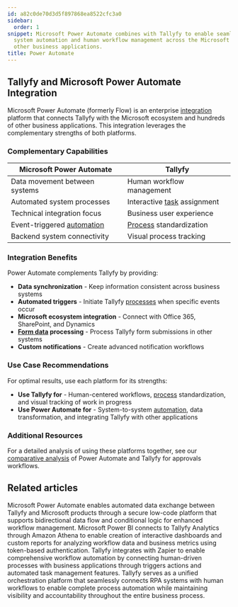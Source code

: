 ```yaml
---
id: a82c0de70d3d5f897868ea8522cfc3a0
sidebar:
  order: 1
snippet: Microsoft Power Automate combines with Tallyfy to enable seamless data synchronization
  system automation and human workflow management across the Microsoft ecosystem and
  other business applications.
title: Power Automate
---
```


## Tallyfy and Microsoft Power Automate Integration

Microsoft Power Automate (formerly Flow) is an enterprise [integration](/products/pro/integrations/) platform that connects Tallyfy with the Microsoft ecosystem and hundreds of other business applications. This integration leverages the complementary strengths of both platforms.

### Complementary Capabilities

| Microsoft Power Automate | Tallyfy |
|--------------------------|---------|
| Data movement between systems | Human workflow management |
| Automated system processes | Interactive [task](/products/pro/tracking-and-tasks/tasks/) assignment |
| Technical integration focus | Business user experience |
| Event-triggered [automation](/products/pro/documenting/templates/automations/) | [Process](/products/pro/tracking-and-tasks/processes/) standardization |
| Backend system connectivity | Visual process tracking |

### Integration Benefits

Power Automate complements Tallyfy by providing:

- **Data synchronization** - Keep information consistent across business systems
- **Automated triggers** - Initiate Tallyfy [processes](/products/pro/tracking-and-tasks/processes/) when specific events occur
- **Microsoft ecosystem integration** - Connect with Office 365, SharePoint, and Dynamics
- **[Form data](/products/pro/tracking-and-tasks/tasks/what-are-form-fields-in-tallyfy/) processing** - Process Tallyfy form submissions in other systems
- **Custom notifications** - Create advanced notification workflows

### Use Case Recommendations

For optimal results, use each platform for its strengths:

- **Use Tallyfy for** - Human-centered workflows, [process](/products/pro/tracking-and-tasks/processes/) standardization, and visual tracking of work in progress
- **Use Power Automate for** - System-to-system [automation](/products/pro/documenting/templates/automations/), data transformation, and integrating Tallyfy with other applications

### Additional Resources

For a detailed analysis of using these platforms together, see our [comparative analysis](https://tallyfy.com/integrations/using-microsoft-flow-for-approvals/) of Power Automate and Tallyfy for approvals workflows.


<PageTree />


## Related articles
<CardGrid>
<LinkTitleCard header="<b>Power Automate > Use Microsoft Power Automate</b>" href="/products/pro/integrations/middleware/power-automate/how-can-i-integrate-tallyfy-with-microsoft-power-automate/" > Microsoft Power Automate enables automated data exchange between Tallyfy and Microsoft products through a secure low-code platform that supports bidirectional data flow and conditional logic for enhanced workflow management. </LinkTitleCard>
<LinkTitleCard header="<b>Analytics > Power BI</b>" href="/products/pro/integrations/analytics/powerbi/" > Microsoft Power BI connects to Tallyfy Analytics through Amazon Athena to enable creation of interactive dashboards and custom reports for analyzing workflow data and business metrics using token-based authentication. </LinkTitleCard>
<LinkTitleCard header="<b>Zapier > Tallyfy & Zapier</b>" href="/products/pro/integrations/middleware/zapier/how-can-i-improve-task-management-with-tallyfy/" > Tallyfy integrates with Zapier to enable comprehensive workflow automation by connecting human-driven processes with business applications through triggers actions and automated task management features. </LinkTitleCard>
<LinkTitleCard header="<b>Open Api > Combining RPA systems and human operators</b>" href="/products/pro/integrations/open-api/how-does-tallyfy-combine-rpa-systems-and-human-operators/" > Tallyfy serves as a unified orchestration platform that seamlessly connects RPA systems with human workflows to enable complete process automation while maintaining visibility and accountability throughout the entire business process. </LinkTitleCard>
</CardGrid>